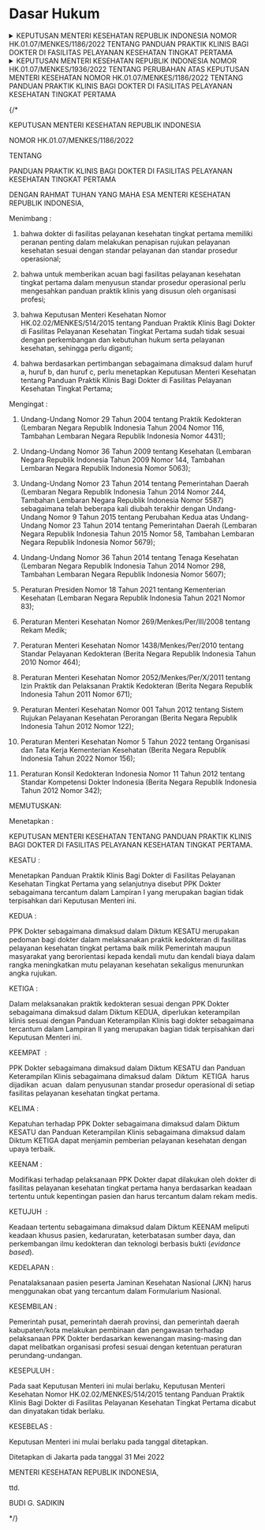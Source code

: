 # Dasar Hukum

<details>
  <summary>
  KEPUTUSAN MENTERI KESEHATAN REPUBLIK INDONESIA NOMOR HK.01.07/MENKES/1186/2022 TENTANG PANDUAN PRAKTIK KLINIS BAGI DOKTER DI FASILITAS PELAYANAN KESEHATAN TINGKAT PERTAMA
  </summary>
  
  <PDFViewer fileUrl={'/ref/KMK-HK.01.07-1186-2022.pdf'} />
</details>

<details>
  <summary>
  KEPUTUSAN MENTERI KESEHATAN REPUBLIK INDONESIA 
  NOMOR HK.01.07/MENKES/1936/2022 
  TENTANG 
  PERUBAHAN ATAS KEPUTUSAN MENTERI KESEHATAN NOMOR 
  HK.01.07/MENKES/1186/2022 TENTANG PANDUAN PRAKTIK KLINIS BAGI 
  DOKTER DI FASILITAS PELAYANAN KESEHATAN TINGKAT PERTAMA
  </summary>
  
  <PDFViewer fileUrl={'/ref/Kepmenkes_1936_2022.pdf'} />
</details>

{/* 

<!-- ![](/1186/image002.jpg) -->


KEPUTUSAN MENTERI KESEHATAN REPUBLIK INDONESIA 

NOMOR HK.01.07/MENKES/1186/2022 

TENTANG 

PANDUAN PRAKTIK KLINIS BAGI DOKTER DI FASILITAS PELAYANAN KESEHATAN TINGKAT PERTAMA

DENGAN RAHMAT TUHAN YANG MAHA ESA MENTERI KESEHATAN REPUBLIK INDONESIA,

Menimbang : 
1. bahwa dokter di fasilitas pelayanan kesehatan tingkat pertama memiliki peranan penting dalam melakukan penapisan rujukan pelayanan kesehatan sesuai dengan standar pelayanan dan standar prosedur operasional;

2. bahwa untuk memberikan acuan bagi fasilitas pelayanan kesehatan tingkat pertama dalam menyusun standar prosedur operasional perlu mengesahkan panduan praktik klinis yang disusun oleh organisasi profesi;

3. bahwa Keputusan Menteri Kesehatan Nomor HK.02.02/MENKES/514/2015 tentang Panduan Praktik Klinis Bagi Dokter di Fasilitas Pelayanan Kesehatan Tingkat Pertama sudah tidak sesuai dengan perkembangan dan kebutuhan hukum serta pelayanan kesehatan, sehingga perlu diganti;

4. bahwa berdasarkan pertimbangan sebagaimana dimaksud dalam huruf a, huruf b, dan huruf c, perlu menetapkan Keputusan Menteri Kesehatan tentang Panduan Praktik Klinis Bagi Dokter di Fasilitas Pelayanan Kesehatan Tingkat Pertama;

Mengingat : 
1. Undang-Undang Nomor 29 Tahun 2004 tentang Praktik Kedokteran (Lembaran Negara Republik Indonesia Tahun 2004 Nomor 116, Tambahan Lembaran Negara Republik Indonesia Nomor 4431);

2. Undang-Undang Nomor 36 Tahun 2009 tentang Kesehatan (Lembaran Negara Republik Indonesia Tahun 2009 Nomor 144, Tambahan Lembaran Negara Republik Indonesia Nomor 5063);

3. Undang-Undang Nomor 23 Tahun 2014 tentang Pemerintahan Daerah (Lembaran Negara Republik Indonesia Tahun 2014 Nomor 244, Tambahan Lembaran Negara Republik Indonesia Nomor 5587) sebagaimana telah beberapa kali diubah terakhir dengan Undang- Undang Nomor 9 Tahun 2015 tentang Perubahan Kedua atas Undang-Undang Nomor 23 Tahun 2014 tentang Pemerintahan Daerah (Lembaran Negara Republik Indonesia Tahun 2015 Nomor 58, Tambahan Lembaran Negara Republik Indonesia Nomor 5679);

4. Undang-Undang Nomor 36 Tahun 2014 tentang Tenaga Kesehatan (Lembaran Negara Republik Indonesia Tahun 2014 Nomor 298, Tambahan Lembaran Negara Republik Indonesia Nomor 5607);

5. Peraturan Presiden Nomor 18 Tahun 2021 tentang Kementerian Kesehatan (Lembaran Negara Republik Indonesia Tahun 2021 Nomor 83);

6. Peraturan Menteri Kesehatan Nomor 269/Menkes/Per/III/2008 tentang Rekam Medik;

7. Peraturan Menteri Kesehatan Nomor 1438/Menkes/Per/2010 tentang Standar Pelayanan Kedokteran (Berita Negara Republik Indonesia Tahun 2010 Nomor 464);

8. Peraturan Menteri Kesehatan Nomor 2052/Menkes/Per/X/2011 tentang Izin Praktik dan Pelaksanan Praktik Kedokteran (Berita Negara Republik Indonesia Tahun 2011 Nomor 671);

9. Peraturan Menteri Kesehatan Nomor 001 Tahun 2012 tentang Sistem Rujukan Pelayanan Kesehatan Perorangan (Berita Negara Republik Indonesia Tahun 2012 Nomor 122);

10. Peraturan Menteri Kesehatan Nomor 5 Tahun 2022 tentang Organisasi dan Tata Kerja Kementerian Kesehatan (Berita Negara Republik Indonesia Tahun 2022 Nomor 156);

11. Peraturan Konsil Kedokteran Indonesia Nomor 11 Tahun 2012 tentang Standar Kompetensi Dokter Indonesia (Berita Negara Republik Indonesia Tahun 2012 Nomor 342);

MEMUTUSKAN:

Menetapkan : 

KEPUTUSAN MENTERI KESEHATAN TENTANG PANDUAN PRAKTIK KLINIS BAGI DOKTER DI FASILITAS PELAYANAN KESEHATAN TINGKAT PERTAMA.

KESATU : 

Menetapkan Panduan Praktik Klinis Bagi Dokter di Fasilitas Pelayanan Kesehatan Tingkat Pertama yang selanjutnya disebut PPK Dokter sebagaimana tercantum dalam Lampiran I yang merupakan bagian tidak terpisahkan dari Keputusan Menteri ini.

KEDUA : 

PPK Dokter sebagaimana dimaksud dalam Diktum KESATU merupakan pedoman bagi dokter dalam melaksanakan praktik kedokteran di fasilitas pelayanan kesehatan tingkat pertama baik milik Pemerintah maupun masyarakat yang berorientasi kepada kendali mutu dan kendali biaya dalam rangka meningkatkan mutu pelayanan kesehatan sekaligus menurunkan angka rujukan.

KETIGA : 

Dalam melaksanakan praktik kedokteran sesuai dengan PPK Dokter sebagaimana dimaksud dalam Diktum KEDUA, diperlukan keterampilan klinis sesuai dengan Panduan Keterampilan Klinis bagi dokter sebagaimana tercantum dalam Lampiran II yang merupakan bagian tidak terpisahkan dari Keputusan Menteri ini.

KEEMPAT  : 

PPK Dokter sebagaimana dimaksud dalam Diktum KESATU dan Panduan Keterampilan Klinis sebagaimana dimaksud dalam  Diktum  KETIGA  harus  dijadikan  acuan  dalam penyusunan standar prosedur operasional di setiap fasilitas pelayanan kesehatan tingkat pertama.

KELIMA : 

Kepatuhan terhadap PPK Dokter sebagaimana dimaksud dalam Diktum KESATU dan Panduan Keterampilan Klinis sebagaimana dimaksud dalam Diktum KETIGA dapat menjamin pemberian pelayanan kesehatan dengan upaya terbaik.

KEENAM : 

Modifikasi terhadap pelaksanaan PPK Dokter dapat dilakukan oleh dokter di fasilitas pelayanan kesehatan tingkat pertama hanya berdasarkan keadaan tertentu untuk kepentingan pasien dan harus tercantum dalam rekam medis.

KETUJUH  : 

Keadaan tertentu sebagaimana dimaksud dalam Diktum KEENAM meliputi keadaan khusus pasien, kedaruratan, keterbatasan sumber daya, dan perkembangan ilmu kedokteran dan teknologi berbasis bukti (_evidance based_).

KEDELAPAN : 

Penatalaksanaan pasien peserta Jaminan Kesehatan Nasional (JKN) harus menggunakan obat yang tercantum dalam Formularium Nasional.

KESEMBILAN : 

Pemerintah pusat, pemerintah daerah provinsi, dan pemerintah daerah kabupaten/kota melakukan pembinaan dan pengawasan terhadap pelaksanaan PPK Dokter berdasarkan kewenangan masing-masing dan dapat melibatkan organisasi profesi sesuai dengan ketentuan peraturan perundang-undangan.

KESEPULUH : 

Pada saat Keputusan Menteri ini mulai berlaku, Keputusan Menteri Kesehatan Nomor HK.02.02/MENKES/514/2015 tentang Panduan Praktik Klinis Bagi Dokter di Fasilitas Pelayanan Kesehatan Tingkat Pertama dicabut dan dinyatakan tidak berlaku.

KESEBELAS : 

Keputusan Menteri ini mulai berlaku pada tanggal ditetapkan.

Ditetapkan di Jakarta pada tanggal 31 Mei 2022

MENTERI KESEHATAN REPUBLIK INDONESIA,

ttd.

BUDI G. SADIKIN

<!-- ![](/1186/image004.jpg) -->
 */}
